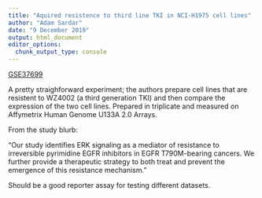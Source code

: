 ```yaml
---
title: "Aquired resistence to third line TKI in NCI-H1975 cell lines"
author: "Adam Sardar"
date: "9 December 2019"
output: html_document
editor_options: 
  chunk_output_type: console
---
```


[GSE37699](http://www.ncbi.nlm.nih.gov/geo/query/acc.cgi?acc=GSE37699)

A pretty straighforward experiment; the authors prepare cell lines that are resistent to WZ4002 (a third generation TKI) and then compare the expression of the two cell lines. Prepared in triplicate and measured on Affymetrix Human Genome U133A 2.0 Arrays.

From the study blurb:

"Our study identifies ERK signaling as a mediator of resistance to irreversible pyrimidine EGFR inhibitors in EGFR T790M-bearing cancers. We further provide a therapeutic strategy to both treat and prevent the emergence of this resistance mechanism."

Should be a good reporter assay for testing different datasets.